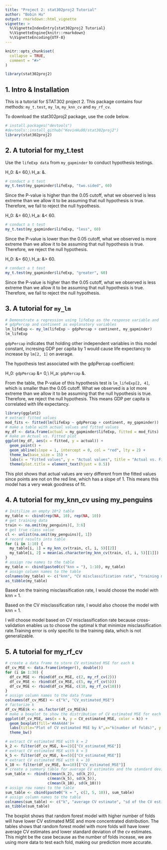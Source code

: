 ```yaml
---
title: "Project 2: stat302proj2 Tutorial"
author: "Bobin Hu"
output: rmarkdown::html_vignette
vignette: >
  %\VignetteIndexEntry{stat302proj2 Tutorial}
  %\VignetteEngine{knitr::rmarkdown}
  %\VignetteEncoding{UTF-8}
---
```


```r
knitr::opts_chunk$set(
  collapse = TRUE,
  comment = "#>"
)
```

```r
library(stat302proj2)
```

## 1. Intro & Installation

This is a tutorial for STAT302 project 2. This package contains four methods: `my_t.test`, `my_lm`, `my_knn_cv` and `my_rf_cv`. 

To download the stat302proj2 package, use the code below.

```r
# install.packages("devtools")
#devtools::install_github("KevinHu00/stat302proj2")
library(stat302proj2)
```

## 2. A tutorial for my_t.test

Use the `lifeExp data` from `my_gapminder` to conduct hypothesis testings.

H_0: \mu &= 60,\\
H_a: \mu &\neq 60.

```r
# conduct a t test
my_t.test(my_gapminder$lifeExp, "two.sided", 60)
```

Since the P-value is higher than the 0.05 cutoff, what we observed is less extreme than we allow it to be assuming that null hypothesis is true. Therefore, we fail to reject the null hypothesis.

H_0: \mu &= 60,\\
H_a: \mu &< 60.

```r
# conduct a t test
my_t.test(my_gapminder$lifeExp, "less", 60)
```

Since the P-value is lower than the 0.05 cutoff, what we observed is more extreme than we allow it to be assuming that null hypothesis is true. Therefore, we reject the null hypothesis.

H_0: \mu &= 60,\\
H_a: \mu &> 60.

```r
# conduct a t test
my_t.test(my_gapminder$lifeExp, "greater", 60)
```

Since the P-value is higher than the 0.05 cutoff, what we observed is less extreme than we allow it to be assuming that null hypothesis is true. Therefore, we fail to reject the null hypothesis.

## 3. A tutorial for `my_lm`

```r
# Demonstrate a regression using lifeExp as the response variable and
# gdpPercap and continent as explanatory variables
lm_lifeExp <- my_lm(lifeExp ~ gdpPercap + continent, my_gapminder)
lm_lifeExp
```

`gdpPercap` indicates that holding other independent variables in this model constant, incresing GDP per capita by 1 would cause life expectancy to increase by `lm[2, 1]` on average.

The hypothesis test associated with the gdpPercap coefficient:

H_0: `gdpPercap` &= 0,\\
H_a: `gdpPercap` &\neq 0.

From the table, the P-value of this hypothesis test is `lm_lifeExp[2, 4]`, which is smaller than the 0.05 cutoff. What we observed is a lot more extreme than we allow it to be assuming that the null hypothesis is true. Therefore, we reject the null hypothesis. This means GDP per capita is correlated with life expectancy.

```r
library(ggplot2)
# extract fitted values
mod_fits <- fitted(lm(lifeExp ~ gdpPercap + continent, my_gapminder))
# make a table with actual values and fitted values
my_df <- data.frame(actual = my_gapminder$lifeExp, fitted = mod_fits)
# make an Actual vs. Fitted plot
ggplot(my_df, aes(x = fitted, y = actual)) +
  geom_point() +
  geom_abline(slope = 1, intercept = 0, col = "red", lty = 2) + 
  theme_bw(base_size = 15) +
  labs(x = "Fitted values", y = "Actual values", title = "Actual vs. Fitted") +
  theme(plot.title = element_text(hjust = 0.5))
```

This plot shows that actual values are very different from the fitted values since points are not on the red line, which has a slope of 1. This means this model has a very weak goodness of fit.

## 4. A tutorial for my_knn_cv using my_penguins

```r
# Initilize an empty 10*2 table
my_table <- cbind(rep(NA, 10), rep(NA, 10))
# get training data
train <- na.omit(my_penguins)[, 3:6]
# get true class value
cl <- unlist(na.omit(my_penguins)[, 1])
# record results into table
for (i in 1:10) {
  my_table[i, 1] = my_knn_cv(train, cl, i, 5)[[2]]
  my_table[i, 2] = mean(as.character(my_knn_cv(train, cl, i, 5)[[1]]) != as.character(cl))
}
# assign row names to the table
my_table <- cbind(paste0(c("knn = "), 1:10), my_table)
# assign column names to the table
colnames(my_table) <- c("knn", "CV misclassification rate", "training misclassification rate")
as_tibble(my_table)
```

Based on the training misclassification rate, I would choose the model with knn = 1. 

Based on the CV misclassification rate, I would also choose the model with knn = 1.

I will choose model based on CV misclassification rate because cross-validation enables us to choose
the optimal k that minimize misclassification rate.Training error is only specific to the training data, which is not generalizable. 

## 5. A tutorial for my_rf_cv

```r
# create a data frame to store CV estimated MSE for each k
df_cv_MSE <- data.frame(integer(), double())
for (i in 1:30) {
  df_cv_MSE <- rbind(df_cv_MSE, c(2, my_rf_cv(2))) 
  df_cv_MSE <- rbind(df_cv_MSE, c(5, my_rf_cv(5)))
  df_cv_MSE <- rbind(df_cv_MSE, c(10, my_rf_cv(10)))
}
# assign column names to the data frame
colnames(df_cv_MSE) <- c("k", "CV_estimated_MSE")
# factorize k
df_cv_MSE$k <- as.factor(df_cv_MSE$k)
# make a boxplot to show the distribution of CV estimated MSE for each k
ggplot(df_cv_MSE, aes(x = k, y = CV_estimated_MSE, color = k)) +
  geom_boxplot(fill='#A4A4A4')+
  labs(title="Plot of CV estimated MSE by k",x="k(number of folds)", y = "CV estimated MSE") +
  theme_bw()
```

```r
# extract CV estimated MSE with k = 2
k_2 <- filter(df_cv_MSE, k==2)[["CV_estimated_MSE"]]
# extract CV estimated MSE with k = 5
k_5 <- filter(df_cv_MSE, k==5)[["CV_estimated_MSE"]]
# extract CV estimated MSE with k = 10
k_10 <- filter(df_cv_MSE, k==10)[["CV_estimated_MSE"]]
# create a summary table for average CV estimates and the standard deviation of CV estimates 
sum_table <- rbind(c(mean(k_2), sd(k_2)),
                   c(mean(k_5), sd(k_5)),
                   c(mean(k_10), sd(k_10)))
# assign row names to the table
sum_table <- cbind(paste0("k = ", c(2, 5, 10)), sum_table)
# assign column names to the table
colnames(sum_table) <- c("k", "average CV estimate", "sd of the CV estimates")
as_tibble(sum_table)
```

The boxplot shows that random forest model with higher number of folds will have lower CV estimated MSE and more concentrated distribution. The tables shows that random forest model with more folds will have lower average CV estimates and lower standard deviation of the cv estimates. This might be the case because as the number of folds incease, we are using more data to test each fold, making our prediction more accurate.
